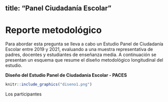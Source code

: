
title: "Panel Ciudadanía Escolar"
---
# Reporte metodológico {-}

Para abordar esta pregunta se lleva a cabo un Estudio Panel de Ciudadanía Escolar entre 2019 y 2021, evaluando a una muestra representativa de padres, docentes y estudiantes de enseñanza media.  A continuación se presentan un esquema que resume el diseño metodológico longitudinal del estudio.

**Diseño del Estudio Panel de Ciudadanía Escolar - PACES**
```r
knitr::include_graphics("diseno1.png")
```
Los participantes
<!--stackedit_data:
eyJoaXN0b3J5IjpbLTgzMzY2MTA0OSwyMzA5NTE0NDksLTEwMz
Y2NzkxNzcsLTIzODY5NDEwNCwtMTY0MzI5MDk2NiwtNDIzMzIw
OTksLTE2NDMyOTA5NjYsLTg4MjMxNjU4NSwtMTE5OTQ1MjA5OV
19
-->